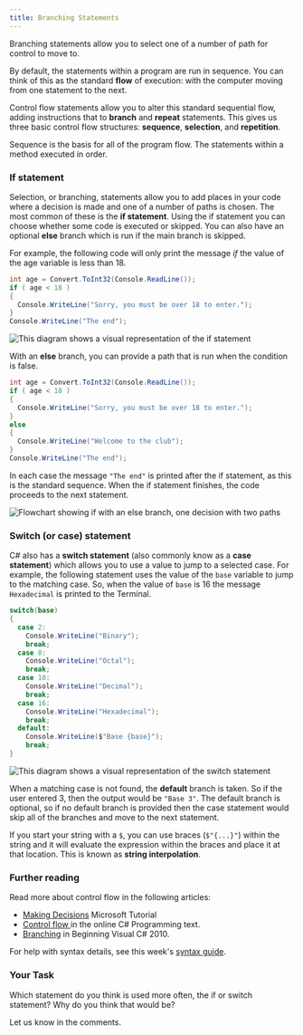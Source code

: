```yaml
---
title: Branching Statements
---
```


Branching statements allow you to select one of a number of path for control to move to.

By default, the statements within a program are run in sequence. You can think of this as the standard **flow** of execution: with the computer moving from one statement to the next.

Control flow statements allow you to alter this standard sequential flow, adding instructions that to **branch** and **repeat** statements. This gives us three basic control flow structures: **sequence**, **selection**, and **repetition**.

Sequence is the basis for all of the program flow. The statements within a method executed in order.

### If statement

Selection, or branching, statements allow you to add places in your code where a decision is made and one of a number of paths is chosen. The most common of these is the **if statement**. Using the if statement you can choose whether some code is executed or skipped. You can also have an optional **else** branch which is run if the main branch is skipped.

For example, the following code will only print the message _if_ the value of the age variable is less than 18.

```cs
int age = Convert.ToInt32(Console.ReadLine());
if ( age < 18 )
{
  Console.WriteLine("Sorry, you must be over 18 to enter.");
}
Console.WriteLine("The end");
```

![This diagram shows a visual representation of the if statement](./images/sit771-BranchingStatements.png)

With an **else** branch, you can provide a path that is run when the condition is false.

```cs
int age = Convert.ToInt32(Console.ReadLine());
if ( age < 18 )
{
  Console.WriteLine("Sorry, you must be over 18 to enter.");
}
else
{
  Console.WriteLine("Welcome to the club");
}
Console.WriteLine("The end");
```

In each case the message `"The end"` is printed after the if statement, as this is the standard sequence. When the if statement finishes, the code proceeds to the next statement.

![Flowchart showing if with an else branch, one decision with two paths](./images/sit771-ifelse.png)

### Switch (or case) statement

C# also has a **switch statement** (also commonly know as a **case statement**) which allows you to use a value to jump to a selected case. For example, the following statement uses the value of the `base` variable to jump to the matching case. So, when the value of `base` is 16 the message `Hexadecimal` is printed to the Terminal.

```cs
switch(base)
{
  case 2:
    Console.WriteLine("Binary");
    break;
  case 8:
    Console.WriteLine("Octal");
    break;
  case 10:
    Console.WriteLine("Decimal");
    break;
  case 16:
    Console.WriteLine("Hexadecimal");
    break;
  default:
    Console.WriteLine($"Base {base}");
    break;
}
```
![This diagram shows a visual representation of the switch statement](./images/sit771-CaseStatements.png)

When a matching case is not found, the **default** branch is taken. So if the user entered 3, then the output would be `"Base 3"`. The default branch is optional, so if no default branch is provided then the case statement would skip all of the branches and move to the next statement.

If you start your string with a `$`, you can use braces (`$"{...}"`) within the string and it will evaluate the expression within the braces and place it at that location. This is known as **string interpolation**.

### Further reading

Read more about control flow in the following articles:

* [Making Decisions](https://www.microsoft.com/net/tutorials/csharp/getting-started/making-decisions) Microsoft Tutorial
* [Control flow ](https://en.wikibooks.org/wiki/C_Sharp_Programming/Control) in the online C# Programming text.
* [Branching](https://msdn.microsoft.com/en-us/library/hh147286(v=vs.88).aspx#Branching) in Beginning Visual C# 2010.

For help with syntax details, see this week's [syntax guide](../23-syntax-guide).

### Your Task

Which statement do you think is used more often, the if or switch statement? Why do you think that would be?

Let us know in the comments.